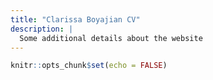 ```yaml
---
title: "Clarissa Boyajian CV"
description: |
  Some additional details about the website
---
```


```r
knitr::opts_chunk$set(echo = FALSE)
```

